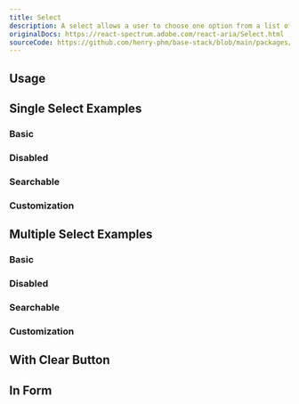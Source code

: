 ```yaml
---
title: Select
description: A select allows a user to choose one option from a list of options.
originalDocs: https://react-spectrum.adobe.com/react-aria/Select.html
sourceCode: https://github.com/henry-phm/base-stack/blob/main/packages/ui/src/components/Select.tsx
---
```


## Usage

<ComponentPreview name="SelectDemo" className="max-w-[300px] mx-auto" />

## Single Select Examples

### Basic

<ComponentPreview name="SelectDemo" className="max-w-[300px] mx-auto" />

### Disabled

<ComponentPreview name="SelectDisabled" className="max-w-[300px] mx-auto" />

### Searchable

<ComponentPreview name="SelectSearchable" className="max-w-[300px] mx-auto" />

### Customization

<ComponentPreview name="SelectCustom" className="max-w-[300px] mx-auto" />

## Multiple Select Examples

### Basic

<ComponentPreview name="SelectMultiple" className="max-w-[350px] mx-auto" />

### Disabled

<ComponentPreview name="SelectMultipleDisabled" className="max-w-[350px] mx-auto" />

### Searchable

<ComponentPreview name="SelectMultipleSearchable" className="max-w-[350px] mx-auto" />

### Customization

<ComponentPreview name="SelectMultipleCustomization" className="max-w-[350px] mx-auto" />

## With Clear Button

<ComponentPreview name="SelectWithClearButton" className="max-w-[350px] mx-auto" />

## In Form

<ComponentPreview name="SelectForm" className="max-w-[350px] mx-auto" />
